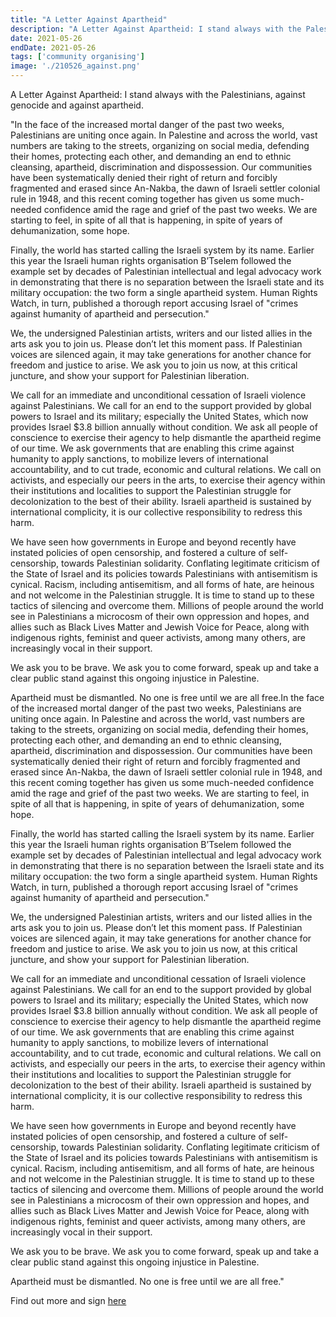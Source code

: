 ```yaml
---
title: "A Letter Against Apartheid"
description: "A Letter Against Apartheid: I stand always with the Palestinians, against genocide and against apartheid. "
date: 2021-05-26
endDate: 2021-05-26
tags: ['community organising']
image: './210526_against.png'
---
```


A Letter Against Apartheid: I stand always with the Palestinians, against genocide and against apartheid. 

"In the face of the increased mortal danger of the past two weeks, Palestinians are uniting once again. In Palestine and across the world, vast numbers are taking to the streets, organizing on social media, defending their homes, protecting each other, and demanding an end to ethnic cleansing, apartheid, discrimination and dispossession. Our communities have been systematically denied their right of return and forcibly fragmented and erased since An-Nakba, the dawn of Israeli settler colonial rule in 1948, and this recent coming together has given us some much-needed confidence amid the rage and grief of the past two weeks. We are starting to feel, in spite of all that is happening, in spite of years of dehumanization, some hope.

Finally, the world has started calling the Israeli system by its name. Earlier this year the Israeli human rights organisation B’Tselem followed the example set by decades of Palestinian intellectual and legal advocacy work in demonstrating that there is no separation between the Israeli state and its military occupation: the two form a single apartheid system. Human Rights Watch, in turn, published a thorough report accusing Israel of "crimes against humanity of apartheid and persecution." 

We, the undersigned Palestinian artists, writers and our listed allies in the arts ask you to join us. Please don’t let this moment pass. If Palestinian voices are silenced again, it may take generations for another chance for freedom and justice to arise. We ask you to join us now, at this critical juncture, and show your support for Palestinian liberation.

We call for an immediate and unconditional cessation of Israeli violence against Palestinians. We call for an end to the support provided by global powers to Israel and its military; especially the United States, which now provides Israel $3.8 billion annually without condition. We ask all people of conscience to exercise their agency to help dismantle the apartheid regime of our time. We ask governments that are enabling this crime against humanity to apply sanctions, to mobilize levers of international accountability, and to cut trade, economic and cultural relations.  We call on activists, and especially our peers in the arts, to exercise their agency within their institutions and localities to support the Palestinian struggle for decolonization to the best of their ability. Israeli apartheid is sustained by international complicity, it is our collective responsibility to redress this harm.

We have seen how governments in Europe and beyond recently have instated policies of open censorship, and fostered a culture of self-censorship, towards Palestinian solidarity. Conflating legitimate criticism of the State of Israel and its policies towards Palestinians with antisemitism is cynical. Racism, including antisemitism, and all forms of hate, are heinous and not welcome in the Palestinian struggle. It is time to stand up to these tactics of silencing and overcome them. Millions of people around the world see in Palestinians a microcosm of their own oppression and hopes, and allies such as Black Lives Matter and Jewish Voice for Peace, along with indigenous rights, feminist and queer activists, among many others, are increasingly vocal in their support. 

We ask you to be brave. We ask you to come forward, speak up and take a clear public stand against this ongoing injustice in Palestine.

Apartheid must be dismantled. No one is free until we are all free.In the face of the increased mortal danger of the past two weeks, Palestinians are uniting once again. In Palestine and across the world, vast numbers are taking to the streets, organizing on social media, defending their homes, protecting each other, and demanding an end to ethnic cleansing, apartheid, discrimination and dispossession. Our communities have been systematically denied their right of return and forcibly fragmented and erased since An-Nakba, the dawn of Israeli settler colonial rule in 1948, and this recent coming together has given us some much-needed confidence amid the rage and grief of the past two weeks. We are starting to feel, in spite of all that is happening, in spite of years of dehumanization, some hope.

Finally, the world has started calling the Israeli system by its name. Earlier this year the Israeli human rights organisation B’Tselem followed the example set by decades of Palestinian intellectual and legal advocacy work in demonstrating that there is no separation between the Israeli state and its military occupation: the two form a single apartheid system. Human Rights Watch, in turn, published a thorough report accusing Israel of "crimes against humanity of apartheid and persecution." 

We, the undersigned Palestinian artists, writers and our listed allies in the arts ask you to join us. Please don’t let this moment pass. If Palestinian voices are silenced again, it may take generations for another chance for freedom and justice to arise. We ask you to join us now, at this critical juncture, and show your support for Palestinian liberation.

We call for an immediate and unconditional cessation of Israeli violence against Palestinians. We call for an end to the support provided by global powers to Israel and its military; especially the United States, which now provides Israel $3.8 billion annually without condition. We ask all people of conscience to exercise their agency to help dismantle the apartheid regime of our time. We ask governments that are enabling this crime against humanity to apply sanctions, to mobilize levers of international accountability, and to cut trade, economic and cultural relations.  We call on activists, and especially our peers in the arts, to exercise their agency within their institutions and localities to support the Palestinian struggle for decolonization to the best of their ability. Israeli apartheid is sustained by international complicity, it is our collective responsibility to redress this harm.

We have seen how governments in Europe and beyond recently have instated policies of open censorship, and fostered a culture of self-censorship, towards Palestinian solidarity. Conflating legitimate criticism of the State of Israel and its policies towards Palestinians with antisemitism is cynical. Racism, including antisemitism, and all forms of hate, are heinous and not welcome in the Palestinian struggle. It is time to stand up to these tactics of silencing and overcome them. Millions of people around the world see in Palestinians a microcosm of their own oppression and hopes, and allies such as Black Lives Matter and Jewish Voice for Peace, along with indigenous rights, feminist and queer activists, among many others, are increasingly vocal in their support. 

We ask you to be brave. We ask you to come forward, speak up and take a clear public stand against this ongoing injustice in Palestine.

Apartheid must be dismantled. No one is free until we are all free."

Find out more and sign [here](https://www.againstapartheid.com/)